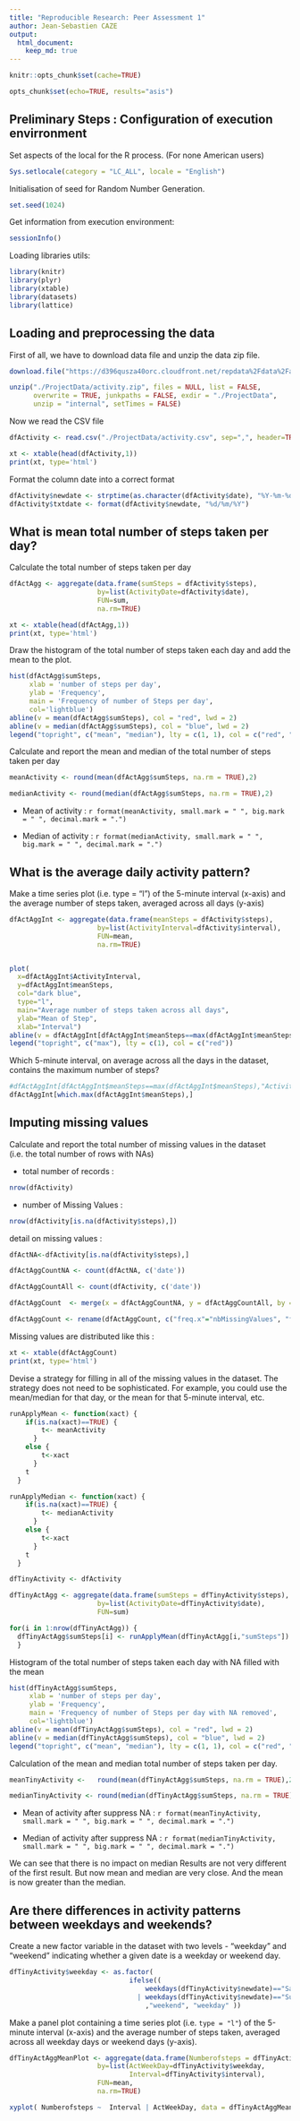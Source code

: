 ```yaml
---
title: "Reproducible Research: Peer Assessment 1"
author: Jean-Sebastien CAZE
output: 
  html_document:
    keep_md: true
---
```


```r
knitr::opts_chunk$set(cache=TRUE)
```

```r
opts_chunk$set(echo=TRUE, results="asis")
```

## Preliminary Steps : Configuration of execution envirronment

Set aspects of the local for the R process. (For none American users)
```r
Sys.setlocale(category = "LC_ALL", locale = "English")
```

Initialisation of seed for Random Number Generation.
```r
set.seed(1024)
```

Get information from execution environment:
```r
sessionInfo()
```

Loading libraries utils:
```r
library(knitr)
library(plyr)
library(xtable)
library(datasets)
library(lattice)
```

## Loading and preprocessing the data

First of all, we have to download data file and unzip the data zip file.
```r
download.file("https://d396qusza40orc.cloudfront.net/repdata%2Fdata%2Factivity.zip", "./ProjectData/activity.zip")

unzip("./ProjectData/activity.zip", files = NULL, list = FALSE, 
      overwrite = TRUE, junkpaths = FALSE, exdir = "./ProjectData", 
      unzip = "internal", setTimes = FALSE)
```

Now we read the CSV file
```r
dfActivity <- read.csv("./ProjectData/activity.csv", sep=",", header=TRUE, fill = TRUE, quote = "\"",na.strings = "NA")
```

```r
xt <- xtable(head(dfActivity,1))
print(xt, type='html')
```

Format the column date into a correct format
```r
dfActivity$newdate <- strptime(as.character(dfActivity$date), "%Y-%m-%d")
dfActivity$txtdate <- format(dfActivity$newdate, "%d/%m/%Y")
```


## What is mean total number of steps taken per day?

Calculate the total number of steps taken per day
```r
dfActAgg <- aggregate(data.frame(sumSteps = dfActivity$steps),
                      by=list(ActivityDate=dfActivity$date),
                      FUN=sum, 
                      na.rm=TRUE)
```

```r
xt <- xtable(head(dfActAgg,1))
print(xt, type='html')
```


Draw the histogram of the total number of steps taken each day and add the mean to the plot.

```r
hist(dfActAgg$sumSteps,
     xlab = 'number of steps per day',
     ylab = 'Frequency',
     main = 'Frequency of number of Steps per day',
     col='lightblue')
abline(v = mean(dfActAgg$sumSteps), col = "red", lwd = 2)
abline(v = median(dfActAgg$sumSteps), col = "blue", lwd = 2)
legend("topright", c("mean", "median"), lty = c(1, 1), col = c("red", "blue"))
```

Calculate and report the mean and median of the total number of steps taken per day

```r

meanActivity <- round(mean(dfActAgg$sumSteps, na.rm = TRUE),2)

medianActivity <- round(median(dfActAgg$sumSteps, na.rm = TRUE),2)

```

* Mean of activity : `r format(meanActivity, small.mark = " ", big.mark = " ", decimal.mark = ".")`

* Median of activity : `r format(medianActivity, small.mark = " ", big.mark = " ", decimal.mark = ".")`


## What is the average daily activity pattern?

Make a time series plot (i.e. type = "l") of the 5-minute interval (x-axis) and the average number of steps taken, averaged across all days (y-axis)

```r

dfActAggInt <- aggregate(data.frame(meanSteps = dfActivity$steps),
                      by=list(ActivityInterval=dfActivity$interval),
                      FUN=mean, 
                      na.rm=TRUE)


plot( 
  x=dfActAggInt$ActivityInterval,
  y=dfActAggInt$meanSteps,
  col="dark blue", 
  type="l",
  main="Average number of steps taken across all days",
  ylab="Mean of Step",
  xlab="Interval") 
abline(v = dfActAggInt[dfActAggInt$meanSteps==max(dfActAggInt$meanSteps),"ActivityInterval"], col = "red", lwd = 2)
legend("topright", c("max"), lty = c(1), col = c("red"))
```

Which 5-minute interval, on average across all the days in the dataset, contains the maximum number of steps?

```r
#dfActAggInt[dfActAggInt$meanSteps==max(dfActAggInt$meanSteps),"ActivityInterval"]
dfActAggInt[which.max(dfActAggInt$meanSteps),]
```

## Imputing missing values

Calculate and report the total number of missing values in the dataset (i.e. the total number of rows with NAs)

* total number of records : 
```r
nrow(dfActivity)
```

* number of Missing Values :

```r
nrow(dfActivity[is.na(dfActivity$steps),])
```


detail on missing values : 

```r
dfActNA<-dfActivity[is.na(dfActivity$steps),]

dfActAggCountNA <- count(dfActNA, c('date'))

dfActAggCountAll <- count(dfActivity, c('date'))

dfActAggCount  <- merge(x = dfActAggCountNA, y = dfActAggCountAll, by = "date", all.x = TRUE)

dfActAggCount <- rename(dfActAggCount, c("freq.x"="nbMissingValues", "freq.y"="nbAll"))
```

Missing values are distributed like this : 
```r
xt <- xtable(dfActAggCount)
print(xt, type='html')
```


Devise a strategy for filling in all of the missing values in the dataset. The strategy does not need to be sophisticated. For example, you could use the mean/median for that day, or the mean for that 5-minute interval, etc.

```r
runApplyMean <- function(xact) { 
    if(is.na(xact)==TRUE) { 
        t<- meanActivity 
      } 
    else { 
        t<-xact 
      } 
    t
  }

runApplyMedian <- function(xact) { 
    if(is.na(xact)==TRUE) { 
        t<- medianActivity 
      } 
    else { 
        t<-xact 
      } 
    t
  }

dfTinyActivity <- dfActivity

dfTinyActAgg <- aggregate(data.frame(sumSteps = dfTinyActivity$steps),
                      by=list(ActivityDate=dfTinyActivity$date),
                      FUN=sum)

for(i in 1:nrow(dfTinyActAgg)) {
  dfTinyActAgg$sumSteps[i] <- runApplyMean(dfTinyActAgg[i,"sumSteps"])  
  }

```

Histogram of the total number of steps taken each day with NA filled with the mean

```r

hist(dfTinyActAgg$sumSteps,
     xlab = 'number of steps per day',
     ylab = 'Frequency',
     main = 'Frequency of number of Steps per day with NA removed',
     col='lightblue')
abline(v = mean(dfTinyActAgg$sumSteps), col = "red", lwd = 2)
abline(v = median(dfTinyActAgg$sumSteps), col = "blue", lwd = 2)
legend("topright", c("mean", "median"), lty = c(1, 1), col = c("red", "blue"))
```

Calculation of the mean and median total number of steps taken per day.

```r
meanTinyActivity <-   round(mean(dfTinyActAgg$sumSteps, na.rm = TRUE),2)

medianTinyActivity <- round(median(dfTinyActAgg$sumSteps, na.rm = TRUE),2)
```

* Mean of activity after suppress NA : `r format(meanTinyActivity, small.mark = " ", big.mark = " ", decimal.mark = ".")`

* Median of activity after suppress NA : `r format(medianTinyActivity, small.mark = " ", big.mark = " ", decimal.mark = ".")`

We can see that there is no impact on median
Results are not very different of the first result.
But now mean and median are very close.
And the mean is now greater than the median.

## Are there differences in activity patterns between weekdays and weekends?

Create a new factor variable in the dataset with two levels - "weekday" and "weekend" indicating whether a given date is a weekday or weekend day.

```r
dfTinyActivity$weekday <- as.factor(
                              ifelse((   
                                  weekdays(dfTinyActivity$newdate)=="Saturday"
                                | weekdays(dfTinyActivity$newdate)=="Sunday")
                                  ,"weekend", "weekday" ))
```

Make a panel plot containing a time series plot (i.e. `type = "l"`) of the 5-minute interval (x-axis) and the average number of steps taken, averaged across all weekday days or weekend days (y-axis).

```r

dfTinyActAggMeanPlot <- aggregate(data.frame(Numberofsteps = dfTinyActivity$steps),
                      by=list(ActWeekDay=dfTinyActivity$weekday, 
                              Interval=dfTinyActivity$interval),
                      FUN=mean, 
                      na.rm=TRUE)

xyplot( Numberofsteps ~  Interval | ActWeekDay, data = dfTinyActAggMeanPlot,layout=c(1, 2), type="l")
```
